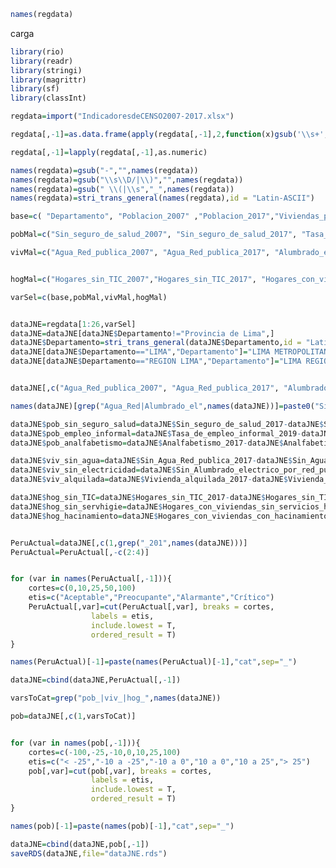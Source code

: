 ```r
names(regdata)
```

carga
```r
library(rio)
library(readr)
library(stringi)
library(magrittr)
library(sf)
library(classInt)

regdata=import("IndicadoresdeCENSO2007-2017.xlsx")

regdata[,-1]=as.data.frame(apply(regdata[,-1],2,function(x)gsub('\\s+', '',x)))

regdata[,-1]=lapply(regdata[,-1],as.numeric)

names(regdata)=gsub("-","",names(regdata))
names(regdata)=gsub("\\s\\D/|\\)","",names(regdata))
names(regdata)=gsub(" \\(|\\s","_",names(regdata))
names(regdata)=stri_trans_general(names(regdata),id = "Latin-ASCII")

base=c( "Departamento", "Poblacion_2007" ,"Poblacion_2017","Viviendas_particulares_2007" ,"Viviendas_particulares_2017","Total_hogares_2007" ,"Total_hogares_2017")

pobMal=c("Sin_seguro_de_salud_2007", "Sin_seguro_de_salud_2017", "Tasa_de_empleo_informal_2008","Tasa_de_empleo_informal_2019", "Analfabetismo_2007", "Analfabetismo_2017")

vivMal=c("Agua_Red_publica_2007", "Agua_Red_publica_2017", "Alumbrado_electrico_por_red_publica_2007", "Alumbrado_electrico_por_red_publica_2017", "Vivienda_alquilada_2007", "Vivienda_alquilada_2017")


hogMal=c("Hogares_sin_TIC_2007","Hogares_sin_TIC_2017", "Hogares_con_viviendas_sin_servicios_higienicos_2007", "Hogares_con_viviendas_sin_servicios_higienicos_2017", "Hogares_con_viviendas_con_hacinamiento_2007", "Hogares_con_viviendas_con_hacinamiento_2017")

varSel=c(base,pobMal,vivMal,hogMal)


dataJNE=regdata[1:26,varSel]
dataJNE=dataJNE[dataJNE$Departamento!="Provincia de Lima",]
dataJNE$Departamento=stri_trans_general(dataJNE$Departamento,id = "Latin-ASCII")%>%toupper()
dataJNE[dataJNE$Departamento=="LIMA","Departamento"]="LIMA METROPOLITANA"
dataJNE[dataJNE$Departamento=="REGION LIMA","Departamento"]="LIMA REGION"


dataJNE[,c("Agua_Red_publica_2007", "Agua_Red_publica_2017", "Alumbrado_electrico_por_red_publica_2007", "Alumbrado_electrico_por_red_publica_2017")]=lapply(dataJNE[,c("Agua_Red_publica_2007", "Agua_Red_publica_2017", "Alumbrado_electrico_por_red_publica_2007", "Alumbrado_electrico_por_red_publica_2017")],function(x) 100-x)

names(dataJNE)[grep("Agua_Red|Alumbrado_el",names(dataJNE))]=paste0("Sin_",names(dataJNE)[grep("Agua_Red|Alumbrado_el",names(dataJNE))],sep = "")

dataJNE$pob_sin_seguro_salud=dataJNE$Sin_seguro_de_salud_2017-dataJNE$Sin_seguro_de_salud_2007
dataJNE$pob_empleo_informal=dataJNE$Tasa_de_empleo_informal_2019-dataJNE$Tasa_de_empleo_informal_2008
dataJNE$pob_analfabetismo=dataJNE$Analfabetismo_2017-dataJNE$Analfabetismo_2007

dataJNE$viv_sin_agua=dataJNE$Sin_Agua_Red_publica_2017-dataJNE$Sin_Agua_Red_publica_2007
dataJNE$viv_sin_electricidad=dataJNE$Sin_Alumbrado_electrico_por_red_publica_2017-dataJNE$Sin_Alumbrado_electrico_por_red_publica_2007
dataJNE$viv_alquilada=dataJNE$Vivienda_alquilada_2017-dataJNE$Vivienda_alquilada_2007

dataJNE$hog_sin_TIC=dataJNE$Hogares_sin_TIC_2017-dataJNE$Hogares_sin_TIC_2007
dataJNE$hog_sin_servhigie=dataJNE$Hogares_con_viviendas_sin_servicios_higienicos_2017-dataJNE$Hogares_con_viviendas_sin_servicios_higienicos_2007
dataJNE$hog_hacinamiento=dataJNE$Hogares_con_viviendas_con_hacinamiento_2017-dataJNE$Hogares_con_viviendas_con_hacinamiento_2007



```


```r
PeruActual=dataJNE[,c(1,grep("_201",names(dataJNE)))]
PeruActual=PeruActual[,-c(2:4)]


for (var in names(PeruActual[,-1])){
    cortes=c(0,10,25,50,100)
    etis=c("Aceptable","Preocupante","Alarmante","Crítico")
    PeruActual[,var]=cut(PeruActual[,var], breaks = cortes,
                  labels = etis,
                  include.lowest = T,
                  ordered_result = T)
}

names(PeruActual)[-1]=paste(names(PeruActual)[-1],"cat",sep="_")

dataJNE=cbind(dataJNE,PeruActual[,-1])


```


```r


varsToCat=grep("pob_|viv_|hog_",names(dataJNE))

pob=dataJNE[,c(1,varsToCat)]


for (var in names(pob[,-1])){
    cortes=c(-100,-25,-10,0,10,25,100)
    etis=c("< -25","-10 a -25","-10 a 0","10 a 0","10 a 25","> 25")
    pob[,var]=cut(pob[,var], breaks = cortes,
                  labels = etis,
                  include.lowest = T,
                  ordered_result = T)
}

names(pob)[-1]=paste(names(pob)[-1],"cat",sep="_")

dataJNE=cbind(dataJNE,pob[,-1])
saveRDS(dataJNE,file="dataJNE.rds")
```






